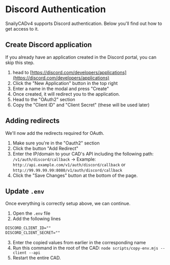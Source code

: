 # Discord Authentication

SnailyCADv4 supports Discord authentication. Below you'll find out how to get access to it.

## Create Discord application

If you already have an application created in the Discord portal, you can skip this step.

1. head to [https://discord.com/developers/applications](https://discord.com/developers/applications)
2. Click the "New Application" button in the top right
3. Enter a name in the modal and press "Create"
4. Once created, it will redirect you to the application.
5. Head to the "OAuth2" section
6. Copy the "Client ID" and "Client Secret" (these will be used later)

## Adding redirects

We'll now add the redirects required for OAuth.

1. Make sure you're in the "Oauth2" section
2. Click the button "Add Redirect"
3. Enter the IP/domain to your CAD's API including the following path: `/v1/auth/discord/callback`
   -> Example: `http://api.example.com/v1/auth/discord/callback` or `http://99.99.99.99:8080/v1/auth/discord/callback`
4. Click the "Save Changes" button at the bottom of the page.

## Update `.env`

Once everything is correctly setup above, we can continue.

1. Open the `.env` file
2. Add the following lines

```txt
DISCORD_CLIENT_ID=""
DISCORD_CLIENT_SECRET=""
```

3. Enter the copied values from earlier in the corresponding name
4. Run this command in the root of the CAD: `node scripts/copy-env.mjs --client --api`
5. Restart the entire CAD.